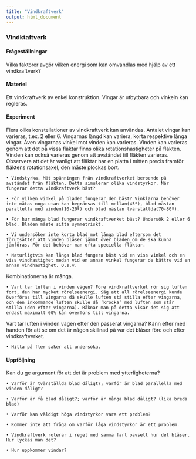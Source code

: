 ```yaml
---
title: "Vindkraftverk"
output: html_document
---
```



### Vindktaftverk


#### Frågeställningar

Vilka faktorer avgör vilken energi som kan omvandlas med hjälp av ett vindkraftverk?


#### Materiel

Ett vindkraftverk av enkel konstruktion. Vingar är utbytbara och vinkeln kan regleras.

#### Experiment

Flera olika konstellationer av vindkraftverk kan användas. Antalet vingar kan varieras, t.ex. 2 eller 6. Vingarnas längd kan variera, korta respektive långa vingar. Även vingarnas vinkel mot vinden kan varieras.
Vinden kan varieras genom att det på vissa fläktar finns olika rotationshastigheter på fläkten. Vinden kan också varieras genom att avståndet till fläkten varieras.
Observera att det är vanligt att fläktar har en platta i mitten precis framför fläktens rotationsaxel, den måste plockas bort.


    • Vindstyrka. Mät spänningen från vindkraftverket beroende på avståndet från fläkten. Detta simulerar olika vindstyrkor. När fungerar detta vindkraftverk bäst?

    • För vilken vinkel på bladen fungerar den bäst? Vinklarna behöver inte mätas noga utan kan begränsas till mellan(45º), blad nästan parallella med vinden(10-20º) och blad nästan tvärställda(70-80º).

    • För hur många blad fungerar vindkraftverket bäst? Undersök 2 eller 6 blad. Bladen måste sitta symmetriskt. 

    • Vi undersöker inte korta blad mot långa blad eftersom det förutsätter att vinden blåser jämnt över bladen om de ska kunna jämföras. För det behöver man ofta speciella fläktar. 

    • Naturligtvis kan långa blad fungera bäst vid en viss vinkel och en viss vindhastighet medan vid en annan vinkel fungerar de bättre vid en annan vindhastighet. O.s.v. 
Kombinationerna är många.

    • Vart tar luften i vinden vägen? Före vindkraftverket rör sig luften fort, den har mycket rörelseenergi. Säg att all rörelseenergi kunde överföras till vingarna då skulle luften stå stilla efter vingarna, och den inkommande luften skulle då ’krocka’ med luften som står stilla (den efter vingarna). Räknar man på detta visar det sig att endast maximalt 60% kan överförs till vingarna. 
Vart tar luften i vinden vägen efter den passerat vingarna? Känn efter med handen för att se om det är någon skillnad på var det blåser före och efter vindkraftverket.

    • Hitta på fler saker att undersöka.



#### Uppföljning


Kan du ge argument för att det är problem med ytterligheterna?

    • Varför är tvärställda blad dåligt?; varför är blad parallella med vinden dåligt?

    • Varför är få blad dåligt?; varför är många blad dåligt? (lika breda blad)

    • Varför kan väldigt höga vindstyrkor vara ett problem?

    • Kommer inte att fråga om varför låga vindstyrkor är ett problem.

    • Vindkraftverk roterar i regel med samma fart oavsett hur det blåser. Hur lyckas man det?

    • Hur uppkommer vindar?